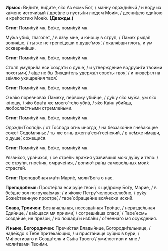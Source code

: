 **Ирмос:** Ви́дите, ви́дите, я́ко Аз есмь Бог, / ма́нну одожди́вый / и во́ду из ка́мене источи́вый / дре́вле в пусты́ни лю́дем Мои́м, / десни́цею еди́ною и кре́постию Мое́ю. **(Дважды.)**

**Стих:** Поми́луй мя, Бо́же, поми́луй мя.

Му́жа уби́х, глаго́лет, / в я́зву мне, и ю́ношу в струп, / Ламе́х рыда́я вопия́ше, / ты же не трепе́щеши о душе́ моя́, / окаля́вши плоть, и ум оскверни́вши.

**Стих:** Поми́луй мя, Бо́же, поми́луй мя.

Столп умудри́ла еси́ созда́ти о душе́, / и утвержде́ние водрузи́ти твои́ми похотьми́, / а́ще не бы Зижди́тель удержа́л сове́ты твоя́, / и низве́ргл на зе́млю ухищре́ния твоя́.

**Стих:** Поми́луй мя, Бо́же, поми́луй мя.

О ка́ко поревнова́х Ламе́ху, пе́рвому уби́йце, / ду́шу я́ко му́жа, ум я́ко ю́ношу, / я́ко бра́та же моего́ те́ло уби́в, / я́ко Ка́ин уби́йца, любосла́стными стремле́ньми.

**Стих:** Поми́луй мя, Бо́же, поми́луй мя.

Одожди́ Госпо́дь / от Го́спода огнь иногда́, / на беззако́ние гне́вающее соже́г Содо́мляны: / ты же огнь вжегла́ еси́ гее́нский, / в не́мже и́маши, о душе́, сожещи́ся.

**Стих:** Поми́луй мя, Бо́же, поми́луй мя.

Уязви́хся, ура́нихся, / се стре́лы вра́жия уязви́вшия мою́ ду́шу и те́ло: / се стру́пи, гное́ния, омраче́ния, / вопию́т ра́ны самово́льных мои́х страсте́й.

**Стих:** Преподо́бная ма́ти Мари́е, моли́ Бо́га о нас.

**Преподобныя:** Просте́рла еси́ ру́це твои́ / к ще́дрому Бо́гу, Мари́е, / в бе́здне зол погружа́емая: / и я́коже Петру́ человеколю́бно, / ру́ку Боже́ственную простре́, / твое́ обраще́ние вся́чески иски́й.

**Слава, Троичен:** Безнача́льная, несозда́нная Тро́ице, / неразде́льная Еди́нице, / ка́ющася мя приими́, / согреши́вша спаси́, / Твое́ есмь созда́ние, не пре́зри, / но пощади́ и изба́ви / о́гненнаго мя осужде́ния.

**И ныне, Богородичен:** Пречи́стая Влады́чице, Богороди́тельнице, / наде́ждо к Тебе́ притека́ющих, / и приста́нище су́щих в бу́ри, / Ми́лостиваго и Созда́теля и Сы́на Твоего́ / уми́лостиви и мне / моли́твами Твои́ми.
